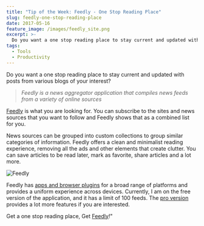 ```yaml
---
title: "Tip of the Week: Feedly - One Stop Reading Place"
slug: feedly-one-stop-reading-place
date: 2017-05-16
feature_image: /images/feedly_site.png
excerpt: >-
  Do you want a one stop reading place to stay current and updated with posts from various blogs of your interest?  > Feedly is a news aggregator application that...
tags:
  - Tools
  - Productivity
---
```

Do you want a one stop reading place to stay current and updated with posts from various blogs of your interest?

> _Feedly is a news aggregator application that compiles news feeds from a variety of online sources_

[Feedly](https://feedly.com/) is what you are looking for. You can subscribe to the sites and news sources that you want to follow and Feedly shows that as a combined list for you.

News sources can be grouped into custom collections to group similar categories of information. Feedly offers a clean and minimalist reading experience, removing all the ads and other elements that create clutter. You can save articles to be read later, mark as favorite, share articles and a lot more.

![Feedly](/images/feedly_site.png)

Feedly has [apps and browser plugins](https://feedly.com/apps.html) for a broad range of platforms and provides a uniform experience across devices. Currently, I am on the free version of the application, and it has a limit of 100 feeds. The [pro version](https://feedly.com/i/pro/) provides a lot more features if you are interested.

Get a one stop reading place, Get [Feedly](https://feedly.com/)!"